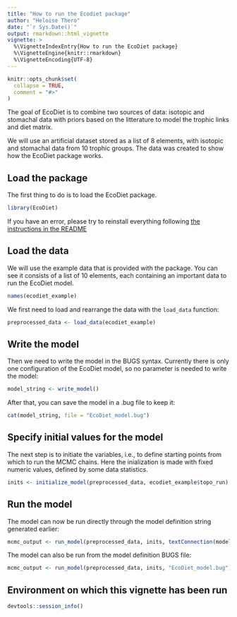 ```yaml
---
title: "How to run the Ecodiet package"
author: "Heloise Thero"
date: "`r Sys.Date()`"
output: rmarkdown::html_vignette
vignette: >
  %\VignetteIndexEntry{How to run the EcoDiet package}
  %\VignetteEngine{knitr::rmarkdown}
  %\VignetteEncoding{UTF-8}
---
```


```r
knitr::opts_chunk$set(
  collapse = TRUE,
  comment = "#>"
)
```

The goal of EcoDiet is to combine two sources of data: isotopic and stomachal data with priors based on the litterature to model the trophic links and diet matrix.

We will use an artificial dataset stored as a list of 8 elements, with isotopic and stomachal data from 10 trophic groups. The data was created to show how the EcoDiet package works. 

## Load the package

The first thing to do is to load the EcoDiet package.

```r
library(EcoDiet)

```

If you have an error, please try to reinstall everything following [the instructions in the README](https://github.com/heloisethero/EcoDiet/blob/master/README.md)

## Load the data

We will use the example data that is provided with the package. You can see it consists of a list of 10 elements, each containing an important data to run the EcoDiet model.

```r
names(ecodiet_example)

```

We first need to load and rearrange the data with the `load_data` function:

```r
preprocessed_data <- load_data(ecodiet_example)

```


## Write the model

Then we need to write the model in the BUGS syntax. Currently there is only one configuration of the EcoDiet model, so no parameter is needed to write the model:

```r
model_string <- write_model()

```

After that, you can save the model in a .bug file to keep it:

```r
cat(model_string, file = "EcoDiet_model.bug")

```

## Specify initial values for the model

The next step is to initiate the variables, i.e., to define starting points from which to run the MCMC chains. Here the inialization is made with fixed numeric values, defined by some data statistics.

```r
inits <- initialize_model(preprocessed_data, ecodiet_example$topo_run)

```

## Run the model

The model can now be run directly through the model definition string generated earlier:
```r
mcmc_output <- run_model(preprocessed_data, inits, textConnection(model_string))

```

The model can also be run from the model definition BUGS file:
```r
mcmc_output <- run_model(preprocessed_data, inits, "EcoDiet_model.bug")

```

## Environment on which this vignette has been run

```r
devtools::session_info()

```

